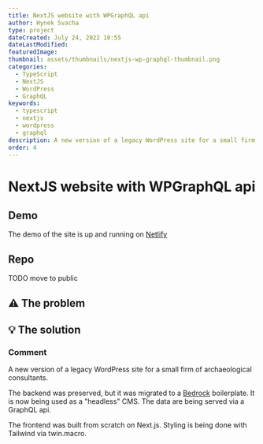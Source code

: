 ```yaml
---
title: NextJS website with WPGraphQL api
author: Hynek Svacha
type: project
dateCreated: July 24, 2022 10:55
dateLastModified:
featuredImage:
thumbnail: assets/thumbnails/nextjs-wp-graphql-thumbnail.png
categories:
  - TypeScript
  - NextJS
  - WordPress
  - GraphQL
keywords:
  - typescript
  - nextjs
  - wordpress
  - graphql
description: A new version of a legacy WordPress site for a small firm of archaeological consultants. The frontend was built from scratch on NextJS. The backend (CMS), is preserved, but the data are being served via a GraphQL api.
order: 4
---
```


<MacBookMockup image={mock}/>

# NextJS website with WPGraphQL api

<DevstackItem item="typescript" label="TypeScript" />
<DevstackItem item="nextjs" label="NextJS" />
<DevstackItem item="wordpress" label="WordPress" />
<DevstackItem item="graphql" label="GraphQL" />

## Demo
The demo of the site is up and running on [Netlify](https://magical-seahorse-7cebd1.netlify.app)

## Repo
TODO move to public

## <span class="text-lg [filter:opacity(0.8)]">⚠</span> The problem

## <span class="text-lg [filter:opacity(0.8)]">💡</span> The solution

### Comment

A new version of a legacy WordPress site for a small firm of archaeological consultants.

The backend was preserved, but it was migrated to a [Bedrock](https://roots.io/bedrock/) boilerplate. It is now being used as a "headless" CMS. The data are being served via a GraphQL api.

The frontend was built from scratch on Next.js. Styling is being done with Tailwind via twin.macro.

